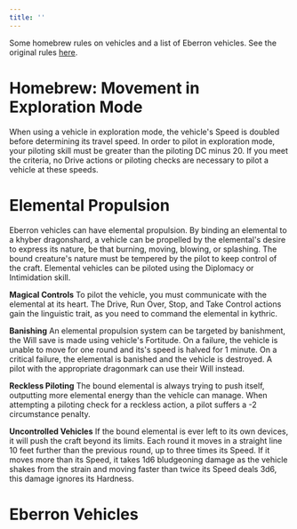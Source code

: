 ```yaml
---
title: ''
---
```


Some homebrew rules on vehicles and a list of Eberron vehicles. See the original rules [here](https://2e.aonprd.com/Rules.aspx?ID=1278).

# Homebrew: Movement in Exploration Mode

When using a vehicle in exploration mode, the vehicle's Speed is doubled before determining its travel speed. In order to pilot in exploration mode, your piloting skill must be greater than the piloting DC minus 20. If you meet the criteria, no Drive actions or piloting checks are necessary to pilot a vehicle at these speeds.

# Elemental Propulsion

Eberron vehicles can have elemental propulsion. By binding an elemental to a khyber dragonshard, a vehicle can be propelled by the elemental's desire to express its nature, be that burning, moving, blowing, or splashing. The bound creature's nature must be tempered by the pilot to keep control of the craft. Elemental vehicles can be piloted using the Diplomacy or Intimidation skill.

**Magical Controls** To pilot the vehicle, you must communicate with the elemental at its heart. The Drive, Run Over, Stop, and Take Control actions gain the linguistic trait, as you need to command the elemental in kythric.

**Banishing** An elemental propulsion system can be targeted by banishment, the Will save is made using vehicle's Fortitude. On a failure, the vehicle is unable to move for one round and its's speed is halved for 1 minute. On a critical failure, the elemental is banished and the vehicle is destroyed. A pilot with the appropriate dragonmark can use their Will instead.

**Reckless Piloting** The bound elemental is always trying to push itself, outputting more elemental energy than the vehicle can manage. When attempting a piloting check for a reckless action, a pilot suffers a -2 circumstance penalty.

**Uncontrolled Vehicles** If the bound elemental is ever left to its own devices, it will push the craft beyond its limits. Each round it moves in a straight line 10 feet further than the previous round, up to three times its Speed. If it moves more than its Speed, it takes 1d6 bludgeoning damage as the vehicle shakes from the strain and moving faster than twice its Speed deals 3d6, this damage ignores its Hardness.


# Eberron Vehicles